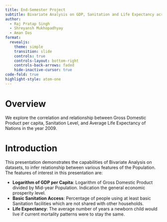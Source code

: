 ```yaml
---
title: End-Semester Project
subtitle: Bivariate Analysis on GDP, Sanitation and Life Expectancy across Nations.
author: 
  - Raj Pratap Singh
  - Shreyansh Mukhopadhyay
  - Aman Das
format:
  revealjs:
    theme: simple
    transition: slide
    controls: true
    controls-layout: bottom-right
    controls-back-arrows: faded
    hide-inactive-cursor: true
code-fold: true
highlight-style: atom-one
---
```


# Overview

We explore the correlation and relationship between Gross Domestic Product per capita, Sanitation Level, and Average Life Expectancy of Nations in the year 2009.

# Introduction

This presentation demonstrates the capabilities of Bivariate Analysis on datasets, to infer relationship between various features of the Population. The features of interest in this presentation are:

::: {.incremental}
- **Logarithm of GDP per Capita**: Logarithm of Gross Domestic Product divided by Mid-year Population. Indication the general economic prosperity level.
- **Basic Sanitation Access**: Percentage of people using at least basic Sanitation facilities which are not shared with other households.
- **Life Expectancy**: The average number of years a newborn child would live if current mortality patterns were to stay the same.
:::

